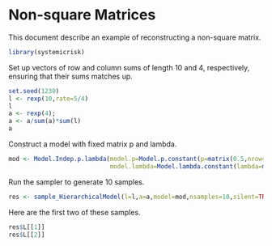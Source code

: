 <!--
%\VignetteEngine{knitr::knitr}
%\VignetteIndexEntry{Non-square Matrices}
-->
Non-square Matrices
=======================

This document describe an example of reconstructing a non-square matrix.

```r
library(systemicrisk)
```

Set up vectors of row and column sums of length 10 and 4,
respectively, ensuring that their sums matches up.
```r
set.seed(1230)
l <- rexp(10,rate=5/4)
l
a <- rexp(4);
a <- a/sum(a)*sum(l)
a
```

Construct a model with fixed matrix p and lambda.
```r
mod <- Model.Indep.p.lambda(model.p=Model.p.constant(p=matrix(0.5,nrow=10,ncol=4)),
                            model.lambda=Model.lambda.constant(lambda=matrix(5,nrow=10,ncol=4)))
```

Run the sampler to generate 10 samples.
```r
res <- sample_HierarchicalModel(l=l,a=a,model=mod,nsamples=10,silent=TRUE)
```

Here are the first two of these samples.
```r
res$L[[1]]
res$L[[2]]
```

